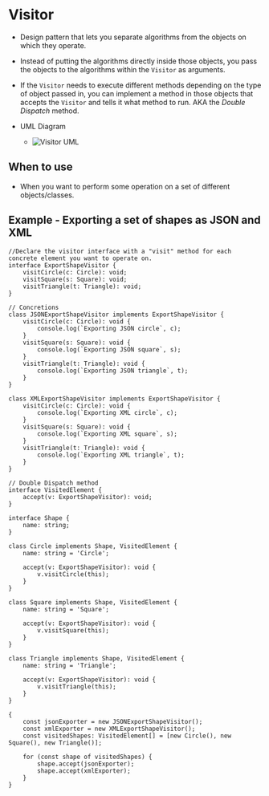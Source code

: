 # Visitor

-   Design pattern that lets you separate algorithms from the objects on which they operate.

-   Instead of putting the algorithms directly inside those objects, you pass the objects to the algorithms within the `Visitor` as arguments.

-   If the `Visitor` needs to execute different methods depending on the type of object passed in,
    you can implement a method in those objects that accepts the `Visitor` and tells it what method to run.
    AKA the _Double Dispatch_ method.

-   UML Diagram
    -   ![Visitor UML](/visitor-uml.png)

## When to use

-   When you want to perform some operation on a set of different objects/classes.

## Example - Exporting a set of shapes as JSON and XML

```
//Declare the visitor interface with a "visit" method for each concrete element you want to operate on.
interface ExportShapeVisitor {
	visitCircle(c: Circle): void;
	visitSquare(s: Square): void;
	visitTriangle(t: Triangle): void;
}

// Concretions
class JSONExportShapeVisitor implements ExportShapeVisitor {
	visitCircle(c: Circle): void {
		console.log(`Exporting JSON circle`, c);
	}
	visitSquare(s: Square): void {
		console.log(`Exporting JSON square`, s);
	}
	visitTriangle(t: Triangle): void {
		console.log(`Exporting JSON triangle`, t);
	}
}

class XMLExportShapeVisitor implements ExportShapeVisitor {
	visitCircle(c: Circle): void {
		console.log(`Exporting XML circle`, c);
	}
	visitSquare(s: Square): void {
		console.log(`Exporting XML square`, s);
	}
	visitTriangle(t: Triangle): void {
		console.log(`Exporting XML triangle`, t);
	}
}

// Double Dispatch method
interface VisitedElement {
	accept(v: ExportShapeVisitor): void;
}

interface Shape {
	name: string;
}

class Circle implements Shape, VisitedElement {
	name: string = 'Circle';

	accept(v: ExportShapeVisitor): void {
		v.visitCircle(this);
	}
}

class Square implements Shape, VisitedElement {
	name: string = 'Square';

	accept(v: ExportShapeVisitor): void {
		v.visitSquare(this);
	}
}

class Triangle implements Shape, VisitedElement {
	name: string = 'Triangle';

	accept(v: ExportShapeVisitor): void {
		v.visitTriangle(this);
	}
}

{
	const jsonExporter = new JSONExportShapeVisitor();
	const xmlExporter = new XMLExportShapeVisitor();
	const visitedShapes: VisitedElement[] = [new Circle(), new Square(), new Triangle()];

	for (const shape of visitedShapes) {
		shape.accept(jsonExporter);
		shape.accept(xmlExporter);
	}
}
```
